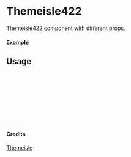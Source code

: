 
<Meta of={Themeisle422} title="Themeisle/Themeisle422" />

# Themeisle422

Themeisle422 component with different props.

#### Example

<Canvas of={Themeisle422.Primary} />

## Usage

```ts
import { Themeisle422 } from "yadl-ui";

const Example = () => {
  return (
      <Themeisle422 />
  );
};

export default Example;
```

#### Credits
[Themeisle](https://themeisle.com/illustrations)

